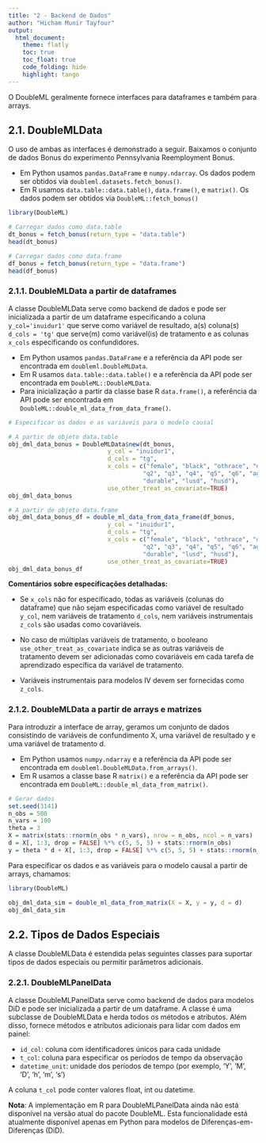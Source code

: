 ```yaml
---
title: "2 - Backend de Dados"
author: "Hicham Munir Tayfour"
output:
  html_document:
    theme: flatly       
    toc: true           
    toc_float: true     
    code_folding: hide  
    highlight: tango    
---
```


O DoubleML geralmente fornece interfaces para dataframes e também para arrays.

## 2.1. DoubleMLData

O uso de ambas as interfaces é demonstrado a seguir. Baixamos o conjunto de dados Bonus do experimento Pennsylvania Reemployment Bonus.

::: callout-note
-   Em Python usamos `pandas.DataFrame` e `numpy.ndarray`. Os dados podem ser obtidos via `doubleml.datasets.fetch_bonus()`.
-   Em R usamos `data.table::data.table()`, `data.frame()`, e `matrix()`. Os dados podem ser obtidos via `DoubleML::fetch_bonus()`
:::

```r
library(DoubleML)

# Carregar dados como data.table
dt_bonus = fetch_bonus(return_type = "data.table")
head(dt_bonus)

# Carregar dados como data.frame
df_bonus = fetch_bonus(return_type = "data.frame")
head(df_bonus)
```

### 2.1.1. DoubleMLData a partir de dataframes

A classe DoubleMLData serve como backend de dados e pode ser inicializada a partir de um dataframe especificando a coluna `y_col='inuidur1'` que serve como variável de resultado, a(s) coluna(s) `d_cols = 'tg'` que serve(m) como variável(is) de tratamento e as colunas `x_cols` especificando os confundidores.

::: callout-note
-   Em Python usamos `pandas.DataFrame` e a referência da API pode ser encontrada em `doubleml.DoubleMLData`.
-   Em R usamos `data.table::data.table()` e a referência da API pode ser encontrada em `DoubleML::DoubleMLData`.
-   Para inicialização a partir da classe base R `data.frame()`, a referência da API pode ser encontrada em `DoubleML::double_ml_data_from_data_frame()`.
:::

```r
# Especificar os dados e as variáveis para o modelo causal

# A partir de objeto data.table
obj_dml_data_bonus = DoubleMLData$new(dt_bonus,
                            y_col = "inuidur1",
                            d_cols = "tg",
                            x_cols = c("female", "black", "othrace", "dep1", "dep2",
                                      "q2", "q3", "q4", "q5", "q6", "agelt35", "agegt54",
                                      "durable", "lusd", "husd"),
                            use_other_treat_as_covariate=TRUE)
obj_dml_data_bonus

# A partir de objeto data.frame
obj_dml_data_bonus_df = double_ml_data_from_data_frame(df_bonus,
                            y_col = "inuidur1",
                            d_cols = "tg",
                            x_cols = c("female", "black", "othrace", "dep1", "dep2",
                                      "q2", "q3", "q4", "q5", "q6", "agelt35", "agegt54",
                                      "durable", "lusd", "husd"),
                            use_other_treat_as_covariate=TRUE)
obj_dml_data_bonus_df
```

**Comentários sobre especificações detalhadas:**

-   Se `x_cols` não for especificado, todas as variáveis (colunas do dataframe) que não sejam especificadas como variável de resultado `y_col`, nem variáveis de tratamento `d_cols`, nem variáveis instrumentais `z_cols` são usadas como covariáveis.

-   No caso de múltiplas variáveis de tratamento, o booleano `use_other_treat_as_covariate` indica se as outras variáveis de tratamento devem ser adicionadas como covariáveis em cada tarefa de aprendizado específica da variável de tratamento.

-   Variáveis instrumentais para modelos IV devem ser fornecidas como `z_cols`.

### 2.1.2. DoubleMLData a partir de arrays e matrizes

Para introduzir a interface de array, geramos um conjunto de dados consistindo de variáveis de confundimento X, uma variável de resultado y e uma variável de tratamento d.

::: callout-note
-   Em Python usamos `numpy.ndarray` e a referência da API pode ser encontrada em `doubleml.DoubleMLData.from_arrays()`.
-   Em R usamos a classe base R `matrix()` e a referência da API pode ser encontrada em `DoubleML::double_ml_data_from_matrix()`.
:::

```r
# Gerar dados
set.seed(3141)
n_obs = 500
n_vars = 100
theta = 3
X = matrix(stats::rnorm(n_obs * n_vars), nrow = n_obs, ncol = n_vars)
d = X[, 1:3, drop = FALSE] %*% c(5, 5, 5) + stats::rnorm(n_obs)
y = theta * d + X[, 1:3, drop = FALSE] %*% c(5, 5, 5) + stats::rnorm(n_obs)
```

Para especificar os dados e as variáveis para o modelo causal a partir de arrays, chamamos:

```r
library(DoubleML)

obj_dml_data_sim = double_ml_data_from_matrix(X = X, y = y, d = d)
obj_dml_data_sim
```

## 2.2. Tipos de Dados Especiais

A classe DoubleMLData é estendida pelas seguintes classes para suportar tipos de dados especiais ou permitir parâmetros adicionais.

### 2.2.1. DoubleMLPanelData

A classe DoubleMLPanelData serve como backend de dados para modelos DiD e pode ser inicializada a partir de um dataframe. A classe é uma subclasse de DoubleMLData e herda todos os métodos e atributos. Além disso, fornece métodos e atributos adicionais para lidar com dados em painel:

-   `id_col`: coluna com identificadores únicos para cada unidade
-   `t_col`: coluna para especificar os períodos de tempo da observação
-   `datetime_unit`: unidade dos períodos de tempo (por exemplo, 'Y', 'M', 'D', 'h', 'm', 's')

::: callout-note
A coluna `t_col` pode conter valores float, int ou datetime.
:::

::: callout-warning
**Nota**: A implementação em R para DoubleMLPanelData ainda não está disponível na versão atual do pacote DoubleML. Esta funcionalidade está atualmente disponível apenas em Python para modelos de Diferenças-em-Diferenças (DiD).
:::
